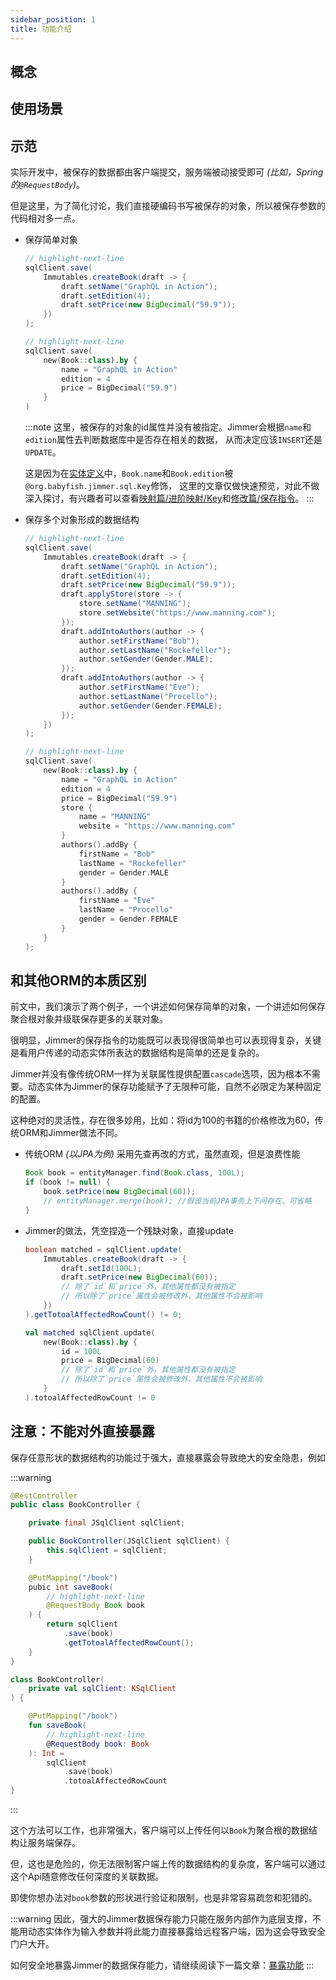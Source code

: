 ```yaml
---
sidebar_position: 1  
title: 功能介绍
---
```



## 概念

<SaveCommandPanel/>

## 使用场景

<SaveCommandAbuse/>

## 示范

实际开发中，被保存的数据都由客户端提交，服务端被动接受即可 *(比如，Spring的`@RequestBody`)*。

但是这里，为了简化讨论，我们直接硬编码书写被保存的对象，所以被保存参数的代码相对多一点。

-   保存简单对象

    <Tabs groupId="language">
    <TabItem value="java" label="Java">

    ```java
    // highlight-next-line
    sqlClient.save(
        Immutables.createBook(draft -> {
            draft.setName("GraphQL in Action");
            draft.setEdition(4);
            draft.setPrice(new BigDecimal("59.9"));
        })
    );
    ```

    </TabItem>
    <TabItem value="kotlin" label="Kotlin">

    ```kotlin
    // highlight-next-line
    sqlClient.save(
        new(Book::class).by {
            name = "GraphQL in Action"
            edition = 4
            price = BigDecimal("59.9")
        }
    )
    ```

    </TabItem>
    </Tabs>

    :::note
    这里，被保存的对象的id属性并没有被指定。Jimmer会根据`name`和`edition`属性去判断数据库中是否存在相关的数据，
    从而决定应该`INSERT`还是`UPDATE`。

    这是因为在[实体定义](../precondition#book)中，`Book.name`和`Book.edition`被`@org.babyfish.jimmer.sql.Key`修饰，
    这里的文章仅做快速预览，对此不做深入探讨，有兴趣者可以查看[映射篇/进阶映射/Key](../../mapping/advanced/key)和[修改篇/保存指令](../../mutation/save-command)。
    :::

-   保存多个对象形成的数据结构

    <Tabs groupId="language">
    <TabItem value="java" label="Java">

    ```java
    // highlight-next-line
    sqlClient.save(
        Immutables.createBook(draft -> {
            draft.setName("GraphQL in Action");
            draft.setEdition(4);
            draft.setPrice(new BigDecimal("59.9"));
            draft.applyStore(store -> {
                store.setName("MANNING");
                store.setWebsite("https://www.manning.com");
            });
            draft.addIntoAuthors(author -> {
                author.setFirstName("Bob");
                author.setLastName("Rockefeller");
                author.setGender(Gender.MALE);
            });
            draft.addIntoAuthors(author -> {
                author.setFirstName("Eve");
                author.setLastName("Procello");
                author.setGender(Gender.FEMALE);
            });
        })
    );
    ```

    </TabItem>
    <TabItem value="kotlin" label="Kotlin">

    ```kotlin
    // highlight-next-line
    sqlClient.save(
        new(Book::class).by {
            name = "GraphQL in Action"
            edition = 4
            price = BigDecimal("59.9")
            store {
                name = "MANNING"
                website = "https://www.manning.com"
            }
            authors().addBy {
                firstName = "Bob"
                lastName = "Rockefeller"
                gender = Gender.MALE
            }
            authors().addBy {
                firstName = "Eve"
                lastName = "Procello"
                gender = Gender.FEMALE
            }
        }
    );
    ```

    </TabItem>
    </Tabs>

## 和其他ORM的本质区别

前文中，我们演示了两个例子，一个讲述如何保存简单的对象，一个讲述如何保存聚合根对象并级联保存更多的关联对象。

很明显，Jimmer的保存指令的功能既可以表现得很简单也可以表现得复杂，关键是看用户传递的动态实体所表达的数据结构是简单的还是复杂的。

Jimmer并没有像传统ORM一样为关联属性提供配置`cascade`选项，因为根本不需要。动态实体为Jimmer的保存功能赋予了无限种可能，自然不必限定为某种固定的配置。

这种绝对的灵活性，存在很多妙用，比如：将id为100的书籍的价格修改为60，传统ORM和Jimmer做法不同。

-   传统ORM *(以JPA为例)* 采用先查再改的方式，虽然直观，但是浪费性能

    ```java
    Book book = entityManager.find(Book.class, 100L);
    if (book != null) {
        book.setPrice(new BigDecimal(60));
        // entityManager.merge(book); //假设当前JPA事务上下问存在，可省略
    }
    ```

-   Jimmer的做法，凭空捏造一个残缺对象，直接update

    <Tabs groupId="language">
    <TabItem value="java" label="Java">

    ```java
    boolean matched = sqlClient.update(
        Immutables.createBook(draft -> {
            draft.setId(100L);
            draft.setPrice(new BigDecimal(60));
            // 除了`id`和`price`外，其他属性都没有被指定
            // 所以除了`price`属性会被修改外，其他属性不会被影响
        })
    ).getTotoalAffectedRowCount() != 0;
    ```

    </TabItem>
    <TabItem value="kotlin" label="Kotlin">

    ```kotlin
    val matched sqlClient.update(
        new(Book::class).by {
            id = 100L
            price = BigDecimal(60)
            // 除了`id`和`price`外，其他属性都没有被指定
            // 所以除了`price`属性会被修改外，其他属性不会被影响
        }
    ).totoalAffectedRowCount != 0
    ```

    </TabItem>
    </Tabs>

## 注意：不能对外直接暴露

保存任意形状的数据结构的功能过于强大，直接暴露会导致绝大的安全隐患，例如

:::warning
<Tabs groupId="language">
<TabItem value="java" label="Java">

```java title="BookController.java"
@RestController
public class BookController {

    private final JSqlClient sqlClient;

    public BookController(JSqlClient sqlClient) {
        this.sqlClient = sqlClient;
    } 

    @PutMapping("/book")
    pubic int saveBook(
        // highlight-next-line
        @RequestBody Book book
    ) {
        return sqlClient
            .save(book)
            .getTotoalAffectedRowCount();
    }
}
```

</TabItem>
<TabItem value="kotlin" label="Kotlin">

```kotlin title="BookController.java"
class BookController(
    private val sqlClient: KSqlClient
) {

    @PutMapping("/book")
    fun saveBook(
        // highlight-next-line
        @RequestBody book: Book
    ): Int =
        sqlClient
            .save(book)
            .totoalAffectedRowCount
}
```

</TabItem>
</Tabs>
:::

这个方法可以工作，也非常强大，客户端可以上传任何以`Book`为聚合根的数据结构让服务端保存。

但，这也是危险的，你无法限制客户端上传的数据结构的复杂度，客户端可以通过这个Api随意修改任何深度的关联数据。

即使你想办法对`book`参数的形状进行验证和限制，也是非常容易疏忽和犯错的。

:::warning
因此，强大的Jimmer数据保存能力只能在服务内部作为底层支撑，不能用动态实体作为输入参数并将此能力直接暴露给远程客户端，因为这会导致安全门户大开。

如何安全地暴露Jimmer的数据保存能力，请继续阅读下一篇文章：[暴露功能](./export)
:::